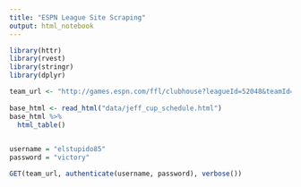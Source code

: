 ```yaml
---
title: "ESPN League Site Scraping"
output: html_notebook
---
```


```r
library(httr)
library(rvest)
library(stringr)
library(dplyr)
```

```r
team_url <- "http://games.espn.com/ffl/clubhouse?leagueId=52048&teamId=5&seasonId=2016"
    
base_html <- read_html("data/jeff_cup_schedule.html")
base_html %>% 
  html_table()
  
```

```r
username = "elstupido85"
password = "victory"

GET(team_url, authenticate(username, password), verbose())
```


